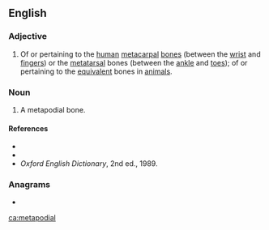 ==English==

===Adjective===
{{en-adj|-}}
# {{label|en|anatomy|zoology}} Of or pertaining to the [[human]] [[metacarpal]] [[bone]]s (between the [[wrist]] and [[fingers]]) or the [[metatarsal]] bones (between the [[ankle]] and [[toes]]); of or pertaining to the [[equivalent]] bones in [[animal]]s.

===Noun===
{{en-noun}}

# A metapodial bone.

====References====
* {{R:Webster 1913}}
* {{R:Dictionary.com}}
* ''Oxford English Dictionary'', 2nd ed., 1989.

===Anagrams===
* {{l|en|Ptolemaida}}

[[ca:metapodial]]